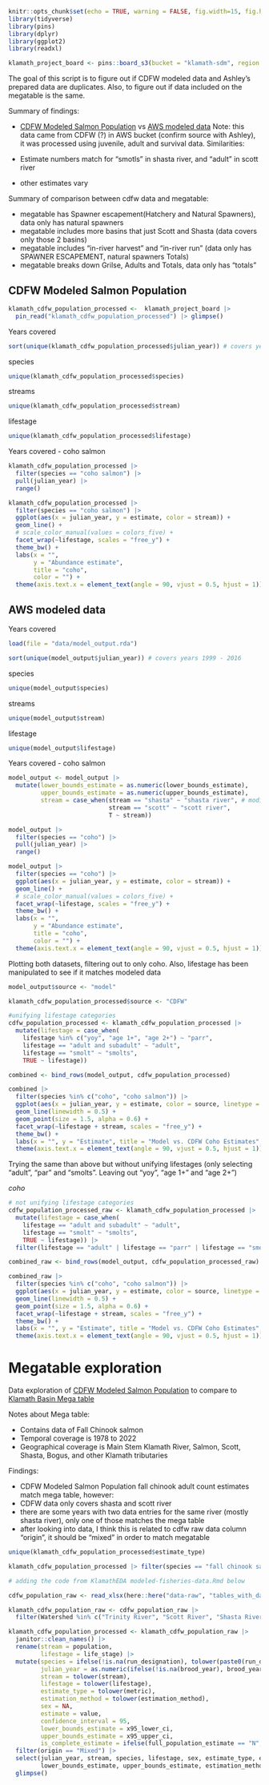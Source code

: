 ```r
knitr::opts_chunk$set(echo = TRUE, warning = FALSE, fig.width=15, fig.height=10)
library(tidyverse)
library(pins)
library(dplyr)
library(ggplot2)
library(readxl)

klamath_project_board <- pins::board_s3(bucket = "klamath-sdm", region = "us-east-1")

```

The goal of this script is to figure out if CDFW modeled data and Ashley's prepared data are duplicates. Also, to figure out if data included on the megatable is the same.

Summary of findings:

 - [CDFW Modeled Salmon Population](https://github.com/Klamath-SDM/KlamathEDA/blob/main/data-raw/fisheries/modeled/modeled-fisheries-data.Rmd) vs [AWS modeled data](https://github.com/Klamath-SDM/klamathFishData/blob/update-package/data-raw/processing-scripts/model-output.R) Note: this data came from CDFW (?) in AWS bucket (confirm source with Ashley), it was processed using juvenile, adult and survival data. Similarities: 
 
  - Estimate numbers match for "smotls" in shasta river, and "adult" in scott river
  - other estimates vary 

Summary of comparison between cdfw data and megatable:

  - megatable has Spawner escapement(Hatchery and Natural Spawners), data only has natural spawners
  - megatable includes more basins that just Scott and Shasta (data covers only those 2 basins)
  - megatable includes "in-river harvest" and "in-river run" (data only has SPAWNER ESCAPEMENT, natural spawners Totals)
  - megatable breaks down Grilse, Adults and Totals, data only has "totals"
    
    
## CDFW Modeled Salmon Population

```r
klamath_cdfw_population_processed <-  klamath_project_board |>
  pin_read("klamath_cdfw_population_processed") |> glimpse()
```

Years covered

```r
sort(unique(klamath_cdfw_population_processed$julian_year)) # covers years 1978 - 2023
```

species

```r
unique(klamath_cdfw_population_processed$species)
```

streams

```r
unique(klamath_cdfw_population_processed$stream)
```

lifestage

```r
unique(klamath_cdfw_population_processed$lifestage)
```

Years covered - coho salmon

```r
klamath_cdfw_population_processed |> 
  filter(species == "coho salmon") |> 
  pull(julian_year) |> 
  range()

klamath_cdfw_population_processed |> 
  filter(species == "coho salmon") |> 
  ggplot(aes(x = julian_year, y = estimate, color = stream)) +
  geom_line() +
  # scale_color_manual(values = colors_five) +
  facet_wrap(~lifestage, scales = "free_y") +
  theme_bw() +
  labs(x = "",
       y = "Abundance estimate",
       title = "coho",
       color = "") +
  theme(axis.text.x = element_text(angle = 90, vjust = 0.5, hjust = 1))
```


## AWS modeled data

Years covered 

```r
load(file = "data/model_output.rda")

sort(unique(model_output$julian_year)) # covers years 1999 - 2016
```

species

```r
unique(model_output$species)
```

streams

```r
unique(model_output$stream)
```

lifestage

```r
unique(model_output$lifestage)
```

Years covered - coho salmon

```r
model_output <- model_output |>
  mutate(lower_bounds_estimate = as.numeric(lower_bounds_estimate),
         upper_bounds_estimate = as.numeric(upper_bounds_estimate),
         stream = case_when(stream == "shasta" ~ "shasta river", # modifying so it is consistent with CDFW data names
                            stream == "scott" ~ "scott river",
                            T ~ stream)) 

model_output |> 
  filter(species == "coho") |> 
  pull(julian_year) |> 
  range()

model_output |> 
  filter(species == "coho") |> 
  ggplot(aes(x = julian_year, y = estimate, color = stream)) +
  geom_line() +
  # scale_color_manual(values = colors_five) +
  facet_wrap(~lifestage, scales = "free_y") +
  theme_bw() +
  labs(x = "",
       y = "Abundance estimate",
       title = "coho",
       color = "") +
  theme(axis.text.x = element_text(angle = 90, vjust = 0.5, hjust = 1))
```

Plotting both datasets, filtering out to only coho. Also, lifestage has been manipulated to see if it matches modeled data

```r
model_output$source <- "model"

klamath_cdfw_population_processed$source <- "CDFW"
```


```r
#unifying lifestage categories
cdfw_population_processed <- klamath_cdfw_population_processed |> 
  mutate(lifestage = case_when(
    lifestage %in% c("yoy", "age 1+", "age 2+") ~ "parr",
    lifestage == "adult and subadult" ~ "adult",
    lifestage == "smolt" ~ "smolts",
    TRUE ~ lifestage))
```


```r
combined <- bind_rows(model_output, cdfw_population_processed)

combined |> 
  filter(species %in% c("coho", "coho salmon")) |> 
  ggplot(aes(x = julian_year, y = estimate, color = source, linetype = source)) +
  geom_line(linewidth = 0.5) +
  geom_point(size = 1.5, alpha = 0.6) +
  facet_wrap(~lifestage + stream, scales = "free_y") +
  theme_bw() +
  labs(x = "", y = "Estimate", title = "Model vs. CDFW Coho Estimates", color = "", linetype = "") +
  theme(axis.text.x = element_text(angle = 90, vjust = 0.5, hjust = 1))

```

Trying the same than above but without unifying lifestages (only selecting "adult", "par" and "smolts". Leaving out 
"yoy", "age 1+" and "age 2+")

*coho* 

```r
# not unifying lifestage categories
cdfw_population_processed_raw <- klamath_cdfw_population_processed |> 
  mutate(lifestage = case_when(
    lifestage == "adult and subadult" ~ "adult",
    lifestage == "smolt" ~ "smolts",
    TRUE ~ lifestage)) |> 
  filter(lifestage == "adult" | lifestage == "parr" | lifestage == "smolts")
```


```r
combined_raw <- bind_rows(model_output, cdfw_population_processed_raw)

combined_raw |> 
  filter(species %in% c("coho", "coho salmon")) |> 
  ggplot(aes(x = julian_year, y = estimate, color = source, linetype = source)) +
  geom_line(linewidth = 0.5) +
  geom_point(size = 1.5, alpha = 0.6) +
  facet_wrap(~lifestage + stream, scales = "free_y") +
  theme_bw() +
  labs(x = "", y = "Estimate", title = "Model vs. CDFW Coho Estimates", color = "", linetype = "") +
  theme(axis.text.x = element_text(angle = 90, vjust = 0.5, hjust = 1))
```


# Megatable exploration

Data exploration of [CDFW Modeled Salmon Population](https://github.com/Klamath-SDM/KlamathEDA/blob/main/data-raw/fisheries/modeled/modeled-fisheries-data.Rmd) to compare to [Klamath Basin Mega table](https://github.com/user-attachments/files/20469344/2022.Klamath.Basin.Megatable_20230216.1.2.pdf)

Notes about Mega table: 

  - Contains data of Fall Chinook salmon
  - Temporal coverage is 1978 to 2022
  - Geographical coverage is Main Stem Klamath River, Salmon, Scott, Shasta, Bogus, and other Klamath tributaries
  
Findings:

  - CDFW Modeled Salmon Population fall chinook adult count estimates match mega table, however:
  - CDFW data only covers shasta and scott river
  - there are some years with two data entries for the same river (mostly shasta river), only one of those matches the mega table
  - after looking into data, I think this is related to cdfw raw data column "origin", it should be "mixed" in order to match megatable

  
```r
unique(klamath_cdfw_population_processed$estimate_type)

klamath_cdfw_population_processed |> filter(species == "fall chinook salmon" & estimate_type == "count") |> view()

# adding the code from KlamathEDA modeled-fisheries-data.Rmd below

cdfw_population_raw <- read_xlsx(here::here("data-raw", "tables_with_data", "modeled", "Salmonid_Population_Monitoring_Data_CMPv2023.xlsx"), sheet = "Population Data")

klamath_cdfw_population_raw <- cdfw_population_raw |>
  filter(Watershed %in% c("Trinity River", "Scott River", "Shasta River", "Lower Klamath","Klamath River"))

klamath_cdfw_population_processed <- klamath_cdfw_population_raw |>
  janitor::clean_names() |>
  rename(stream = population,
         lifestage = life_stage) |>
  mutate(species = ifelse(!is.na(run_designation), tolower(paste0(run_designation, " ", species)), tolower(species)),
         julian_year = as.numeric(ifelse(!is.na(brood_year), brood_year, survey_season)),
         stream = tolower(stream),
         lifestage = tolower(lifestage),
         estimate_type = tolower(metric),
         estimation_method = tolower(estimation_method),
         sex = NA,
         estimate = value,
         confidence_interval = 95,
         lower_bounds_estimate = x95_lower_ci,
         upper_bounds_estimate = x95_upper_ci,
         is_complete_estimate = ifelse(full_population_estimate == "N", F, T)) |>
  filter(origin == "Mixed") |>
  select(julian_year, stream, species, lifestage, sex, estimate_type, estimate, confidence_interval,
         lower_bounds_estimate, upper_bounds_estimate, estimation_method, is_complete_estimate) |>
  glimpse()

```
  
